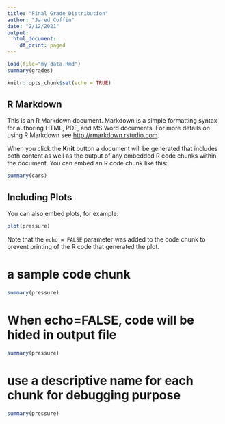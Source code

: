 ```yaml
---
title: "Final Grade Distribution"
author: "Jared Coffin"
date: "2/12/2021"
output:
  html_document:
    df_print: paged
---
```


```r
load(file="my_data.Rmd")
summary(grades)
```

```r
knitr::opts_chunk$set(echo = TRUE)
```

## R Markdown

This is an R Markdown document. Markdown is a simple formatting syntax for authoring HTML, PDF, and MS Word documents. For more details on using R Markdown see <http://rmarkdown.rstudio.com>.

When you click the **Knit** button a document will be generated that includes both content as well as the output of any embedded R code chunks within the document. You can embed an R code chunk like this:

```r
summary(cars)
```

## Including Plots

You can also embed plots, for example:

```r
plot(pressure)
```

Note that the `echo = FALSE` parameter was added to the code chunk to prevent printing of the R code that generated the plot.

# a sample code chunk
```r
summary(pressure)
```

# When echo=FALSE, code will be hided in output file
```r
summary(pressure)
```

# use a descriptive name for each chunk for debugging purpose
```r
summary(pressure)
```

